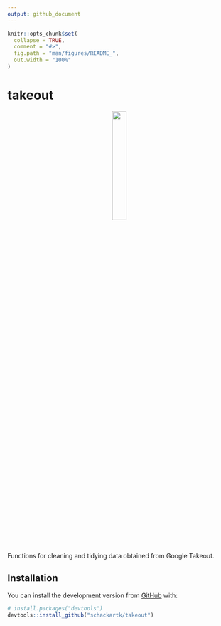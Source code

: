 ```yaml
---
output: github_document
---
```


<!-- README.md is generated from README.Rmd. Please edit that file -->

```r
knitr::opts_chunk$set(
  collapse = TRUE,
  comment = "#>",
  fig.path = "man/figures/README_",
  out.width = "100%"
)
```

# takeout

<!-- badges: start -->
<!-- badges: end -->

<p align="center">
  <img src="man/figures/README_tile.svg" width="25%" />
</p>



Functions for cleaning and tidying data obtained from Google Takeout.

## Installation

You can install  the development version from [GitHub](https://github.com/) with:

``` r
# install.packages("devtools")
devtools::install_github("schackartk/takeout")
```
